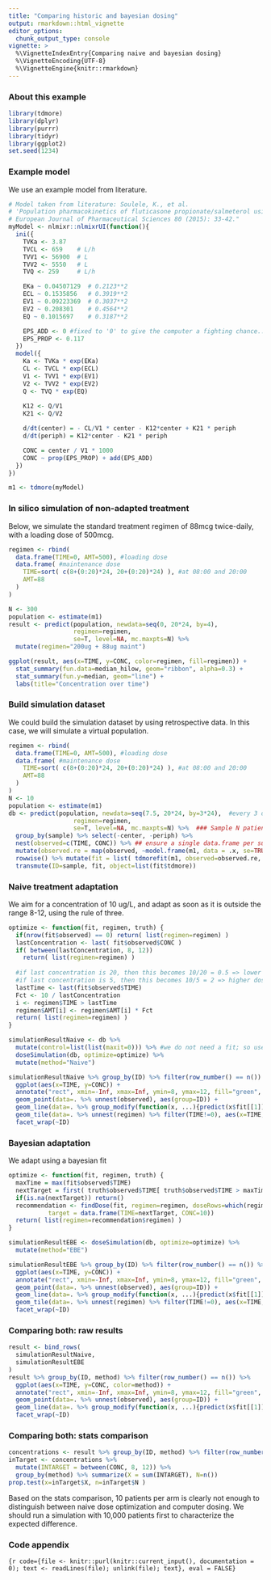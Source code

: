 ```yaml
---
title: "Comparing historic and bayesian dosing"
output: rmarkdown::html_vignette
editor_options:
  chunk_output_type: console
vignette: >
  %\VignetteIndexEntry{Comparing naive and bayesian dosing}
  %\VignetteEncoding{UTF-8}
  %\VignetteEngine{knitr::rmarkdown}
---
```

### About this example {-}

```r
library(tdmore)
library(dplyr)
library(purrr)
library(tidyr)
library(ggplot2)
set.seed(1234)
```

### Example model
We use an example model from literature.

```r
# Model taken from literature: Soulele, K., et al.
# 'Population pharmacokinetics of fluticasone propionate/salmeterol using two different dry powder inhalers.'
# European Journal of Pharmaceutical Sciences 80 (2015): 33-42."
myModel <- nlmixr::nlmixrUI(function(){
  ini({
    TVKa <- 3.87
    TVCL <- 659    # L/h
    TVV1 <- 56900  # L
    TVV2 <- 5550   # L
    TVQ <- 259     # L/h

    EKa ~ 0.04507129  # 0.2123**2
    ECL ~ 0.1535856   # 0.3919**2
    EV1 ~ 0.09223369  # 0.3037**2
    EV2 ~ 0.208301    # 0.4564**2
    EQ ~ 0.1015697    # 0.3187**2

    EPS_ADD <- 0 #fixed to '0' to give the computer a fighting chance...
    EPS_PROP <- 0.117
  })
  model({
    Ka <- TVKa * exp(EKa)
    CL <- TVCL * exp(ECL)
    V1 <- TVV1 * exp(EV1)
    V2 <- TVV2 * exp(EV2)
    Q <- TVQ * exp(EQ)
    
    K12 <- Q/V1
    K21 <- Q/V2

    d/dt(center) = - CL/V1 * center - K12*center + K21 * periph
    d/dt(periph) = K12*center - K21 * periph

    CONC = center / V1 * 1000
    CONC ~ prop(EPS_PROP) + add(EPS_ADD)
  })
})

m1 <- tdmore(myModel)
```

### In silico simulation of non-adapted treatment
Below, we simulate the standard treatment regimen of 88mcg twice-daily, with a loading dose of 500mcg.

```r
regimen <- rbind(
  data.frame(TIME=0, AMT=500), #loading dose
  data.frame( #maintenance dose
    TIME=sort( c(8+(0:20)*24, 20+(0:20)*24) ), #at 08:00 and 20:00
    AMT=88
  )
)

N <- 300
population <- estimate(m1)
result <- predict(population, newdata=seq(0, 20*24, by=4), 
                  regimen=regimen,
                  se=T, level=NA, mc.maxpts=N) %>%
  mutate(regimen="200ug + 88ug maint")

ggplot(result, aes(x=TIME, y=CONC, color=regimen, fill=regimen)) +
  stat_summary(fun.data=median_hilow, geom="ribbon", alpha=0.3) +
  stat_summary(fun.y=median, geom="line") +
  labs(title="Concentration over time")
```

### Build simulation dataset
We could build the simulation dataset by using retrospective data. In this case, we will simulate a virtual population.
```r
regimen <- rbind(
  data.frame(TIME=0, AMT=500), #loading dose
  data.frame( #maintenance dose
    TIME=sort( c(8+(0:20)*24, 20+(0:20)*24) ), #at 08:00 and 20:00
    AMT=88
  )
)
N <- 10
population <- estimate(m1)
db <- predict(population, newdata=seq(7.5, 20*24, by=3*24),  #every 3 days
                  regimen=regimen,
                  se=T, level=NA, mc.maxpts=N) %>%  ### Sample N patients
  group_by(sample) %>% select(-center, -periph) %>% 
  nest(observed=c(TIME, CONC)) %>% ## ensure a single data.frame per subject
  mutate(observed.re = map(observed, ~model.frame(m1, data = .x, se=TRUE, level=NA)) ) %>% ## add residual error
  rowwise() %>% mutate(fit = list( tdmorefit(m1, observed=observed.re, regimen=regimen, res = c(EKa=EKa, ECL=ECL, EV1=EV1, EV2=EV2, EQ=EQ)) )) %>% ## Create the 'truth' using the true parameters used to simulate
  transmute(ID=sample, fit, object=list(fit$tdmore))
``` 

### Naive treatment adaptation
We aim for a concentration of 10 ug/L, and adapt as soon as it is outside the range 8-12, using the rule of three.
```r
optimize <- function(fit, regimen, truth) {
  if(nrow(fit$observed) == 0) return( list(regimen=regimen) )
  lastConcentration <- last( fit$observed$CONC )
  if( between(lastConcentration, 8, 12))
    return( list(regimen=regimen) )
  
  #if last concentration is 20, then this becomes 10/20 = 0.5 => lower dose
  #if last concentration is 5, then this becomes 10/5 = 2 => higher dose
  lastTime <- last(fit$observed$TIME)
  Fct <- 10 / lastConcentration
  i <- regimen$TIME > lastTime
  regimen$AMT[i] <- regimen$AMT[i] * Fct
  return( list(regimen=regimen) )
}

simulationResultNaive <- db %>%
  mutate(control=list(list(maxit=0))) %>% #we do not need a fit; so use 'maxit=0' to not lose time with calculating a fit
  doseSimulation(db, optimize=optimize) %>%
  mutate(method="Naive")

simulationResultNaive %>% group_by(ID) %>% filter(row_number() == n()) %>%
  ggplot(aes(x=TIME, y=CONC)) +
  annotate("rect", xmin=-Inf, xmax=Inf, ymin=8, ymax=12, fill="green", alpha=0.2) +
  geom_point(data=. %>% unnest(observed), aes(group=ID)) +
  geom_line(data=. %>% group_modify(function(x, ...){predict(x$fit[[1]], x$regimen[[1]], newdata=seq(0, 20*24))}), aes(group=ID)) +
  geom_tile(data=. %>% unnest(regimen) %>% filter(TIME!=0), aes(x=TIME, y=20, fill=AMT)) +
  facet_wrap(~ID)
```

### Bayesian adaptation
We adapt using a bayesian fit
```r
optimize <- function(fit, regimen, truth) {
  maxTime = max(fit$observed$TIME)
  nextTarget = first( truth$observed$TIME[ truth$observed$TIME > maxTime] )
  if(is.na(nextTarget)) return()
  recommendation <- findDose(fit, regimen=regimen, doseRows=which(regimen$TIME > maxTime), 
           target = data.frame(TIME=nextTarget, CONC=10))
  return( list(regimen=recommendation$regimen) )
}

simulationResultEBE <- doseSimulation(db, optimize=optimize) %>%
  mutate(method="EBE")

simulationResultEBE %>% group_by(ID) %>% filter(row_number() == n()) %>%
  ggplot(aes(x=TIME, y=CONC)) +
  annotate("rect", xmin=-Inf, xmax=Inf, ymin=8, ymax=12, fill="green", alpha=0.2) +
  geom_point(data=. %>% unnest(observed), aes(group=ID)) +
  geom_line(data=. %>% group_modify(function(x, ...){predict(x$fit[[1]], x$regimen[[1]], newdata=seq(0, 20*24))}), aes(group=ID)) +
  geom_tile(data=. %>% unnest(regimen) %>% filter(TIME!=0), aes(x=TIME, y=20, fill=AMT)) +
  facet_wrap(~ID)
```

### Comparing both: raw results
```r
result <- bind_rows(
  simulationResultNaive,
  simulationResultEBE
)
result %>% group_by(ID, method) %>% filter(row_number() == n()) %>%
  ggplot(aes(x=TIME, y=CONC, color=method)) +
  annotate("rect", xmin=-Inf, xmax=Inf, ymin=8, ymax=12, fill="green", alpha=0.2) +
  geom_point(data=. %>% unnest(observed), aes(group=ID)) +
  geom_line(data=. %>% group_modify(function(x, ...){predict(x$fit[[1]], x$regimen[[1]], newdata=seq(0, 20*24))}), aes(group=interaction(ID, method))) +
  facet_wrap(~ID)
```

### Comparing both: stats comparison
```r
concentrations <- result %>% group_by(ID, method) %>% filter(row_number() == n()) %>% unnest(observed)
inTarget <- concentrations %>%
  mutate(INTARGET = between(CONC, 8, 12)) %>%
  group_by(method) %>% summarize(X = sum(INTARGET), N=n())
prop.test(x=inTarget$X, n=inTarget$N )
```

Based on the stats comparison, 10 patients per arm is clearly not enough to distinguish between naive dose optimization and computer dosing. We should run a simulation with 10,000 patients first to characterize the expected difference.

### Code appendix
```{r code={file <- knitr::purl(knitr::current_input(), documentation = 0); text <- readLines(file); unlink(file); text}, eval = FALSE}
```
